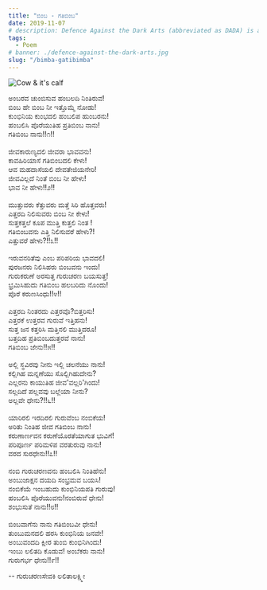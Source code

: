 ```yaml
---
title: "ಬಿಂಬ - ಗತಿಬಿಂಬ"
date: 2019-11-07
# description: Defence Against the Dark Arts (abbreviated as DADA) is a subject taught at Hogwarts School of Witchcraft and Wizardry and Ilvermorny School of Witchcraft and Wizardry. In this class, students study and learn how to defend themselves against all aspects of the Dark Arts, including dark creatures, curses, hexes and jinxes (dark charms), and duelling.
tags:
  - Poem
# banner: ./defence-against-the-dark-arts.jpg
slug: "/bimba-gatibimba"
---
```


![Cow & it's calf](./bimba-gatibimba-cow.png)

<article>
    ಅಂಬರವ ಚುಂಬಿಸುವ ಹಂಬಲದಿ ನಿಂತಿರುವ!<br />
ಬಿಂಬ ಹೇ ಬಿಂಬ ನೀ ಇತ್ತೊಮ್ಮೆ ನೋಡು!<br />
ಕುಂಭಿನಿಯ ಕುಂಭದಲಿ ಹಂಬಲಿಪ ಹುಂಬರನು!<br />
ಹಂಬಲಿಸಿ ಪೊರೆಯುತಿಹ ಪ್ರತಿಬಿಂಬ ನಾನು! <br />
ಗತಿಬಿಂಬ ನಾನು!!೧!!<br />
        <br />
ಜೀವಕಾರುಣ್ಯದಲಿ ಜೀವರಾ ಭಾವವನು!<br />
ಕಾವಹಿರಿಯಾಸೆ ಗತಿಬಿಂಬದಲಿ ಕೇಳು!<br />
ಆವ ಮಹದಾಸೆಯಲಿ ದೇವತೇಜಿಯನೇರಿ!<br />
ಜೀವವಿಲ್ಲದೆ ನಿಂತೆ ಬಿಂಬ ನೀ ಹೇಳು!<br />
 ಭಾವ ನೀ ಹೇಳು!!೨!!<br />
        <br />
ಮುತ್ತುವರು ಕೆತ್ತುವರು ಮತ್ತೆ ಸಿರಿ ಹೊತ್ತವರು!<br />
ಎತ್ತರದಿ ನಿಲಿಸುವರು  ಬಿಂಬ ನೀ ಕೇಳು!<br />
ಸುತ್ತಕತ್ತಲೆ ಕೂಪ ಮುತ್ತಿ ಕುತ್ತಲಿ ನಿಂತ !  <br />
ಗತಿಬಿಂಬವನು ಎತ್ತಿ ನಿಲಿಸುವರೆ ಹೇಳು?!  <br />
 ಎತ್ತುವರೆ ಹೇಳು?!!೩!!<br />
        <br />
ಇರುವನರಿತೆವು ಎಂಬ ಪರಿಪರಿಯ ಭಾವದಲಿ! <br />
ಪುರಜನರು ನಿಲಿಸಿಹರು ಬಿಂಬವನು ಇಂದು!<br />
ಗುರುಕರುಣೆ ಅರಸುತ್ತ ಗುರುಚರಣ ಬಯಸುತ್ತ!<br />
ಭ್ರಮಿಸಿಹುದು ಗತಿಬಿಂಬ ಹಲಬರಿದು ನೊಂದು! <br />
ಪೊರೆ ಕರುಣಸಿಂಧು!!೪!!<br />
        <br />
ಎತ್ತರದಿ ನಿಂತರದು ಎತ್ತರವೊ?ಬಿತ್ತರಿಸು!<br />
ಎತ್ತರಕೆ ಉತ್ತರವ ಗುರುವೆ ಇತ್ತಿಹನು!<br />
ಸುತ್ತ ಜನ ಕತ್ತರಿಸಿ ಮತ್ತಿನಲಿ ಮುತ್ತಿದರೂ!<br />
ಬತ್ತದಿಹ  ಪ್ರತಿಬಿಂಬದುತ್ತರವೆ ನಾನು!<br />
 ಗತಿಬಿಂಬ ಜೇನು!!೫!!<br />
        <br />
ಅಲ್ಲಿ ಸ್ಥವಿರವು ನೀನು ಇಲ್ಲಿ ಚಲನೆಯು ನಾನು! <br />
ಕಲ್ಲಿಗಿಹ ಮನ್ನಣೆಯು ಸೊಲ್ಲಿಗಿಹುದೇನು?<br />
ಎಲ್ಲರನು ಕಾಯುತಿಹ ಜೀವ'ವಲ್ಲರಿ'ಗಿಂದು!     <br />
ಸಲ್ಲದಿದೆ ಪಲ್ಲವವು ಬಲ್ಲೆಯಾ ನೀನು?<br />
ಅಲ್ಲವೇ ಧೇನು?!!೬!!<br />
        <br />
ಯಾರಿರಲಿ ಇರದಿರಲಿ ಗುರುವೆಂಬ ನಂಬಿಕೆಯ! <br />
ಅರಿತು ನಿಂತಿಹ ಜೀವ ಗತಿಬಿಂಬ ನಾನು!<br />
 ಕರುಣಾರ್ಣವನ ಕರುಣೆಯೊರತೆಯಾಗುತ ಭುವಿಗೆ! <br />
ಪರಿಪೂರ್ಣ ಪರಿಮಳಿಪ ವರತುರುವು ನಾನು! <br />
ವರದ ಸುರಧೇನು!!೭!!<br />
        <br />
ನಂಬಿ ಗುರುಚರಣವನು ಹಂಬಲಿಸಿ ನಿಂತಿಹೆನು!<br />
ಅಂಬುಜಾಕ್ಷನ ದಯದಿ ಸಂಭ್ರಮವ ಬಯಸಿ!<br />
ನಂಬಿಕೆಯೆ ಇಂಬಹುದು ಕುಂಭಿನಿಯಪತಿ ಗುರುವು!  <br />
ಹಂಬಲಿಸಿ ಪೊರೆಯುವನು!ನಂಬಿರುವೆ ಧೇನು! <br />
ಶಂಭುಸುತೆ  ನಾನು!!೮!!<br />
        <br />
ಬಿಂಬವಾಗೆನು ನಾನು ಗತಿಬಿಂಬವೀ ಧೇನು!<br />
ತುಂಬುಮನದಲಿ ಹರಸಿ ಕುಂಭಿನಿಯ ಜನವೇ!<br />
ಅಂಬುವಂದದಿ ಕ್ಷೀರ ತುಂಬಿ ಕುಂಭಿನಿಗಿಂದು!<br />
ಇಂಬು ಲಲಿತದಿ ಕೊಡುವ! ಅಂಬೆಕರು ನಾನು! <br />
ಗುರುಗರ್ಭ ಧೇನು!!೯!!<br />
</article>
<p>-- ಗುರುಚರಣಸೇವಕಿ ಲಲಿತಾಲಕ್ಷ್ಮೀ</p>
